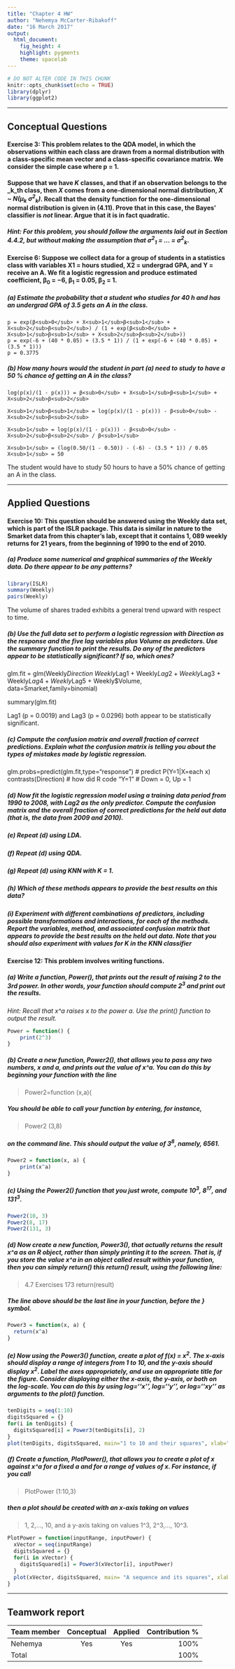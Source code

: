 ```yaml
---
title: "Chapter 4 HW"
author: "Nehemya McCarter-Ribakoff"
date: "16 March 2017"
output: 
  html_document: 
    fig_height: 4
    highlight: pygments
    theme: spacelab
---
```


```r
# DO NOT ALTER CODE IN THIS CHUNK
knitr::opts_chunk$set(echo = TRUE)
library(dplyr)
library(ggplot2)
```

* * *
## Conceptual Questions


#### Exercise 3: This problem relates to the QDA model, in which the observations within each class are drawn from a normal distribution with a class-specific mean vector and a class-specific covariance matrix. We consider the simple case where p = 1. 

#### Suppose that we have _K_ classes, and that if an observation belongs to the _k_th class, then _X_ comes from a one-dimensional normal distribution, _X ~ N(μ<sub>k</sub> σ<sup>2</sup><sub>k</sub>)_. Recall that the density function for the one-dimensional normal distribution is given in (4.11). Prove that in this case, the Bayes' classifier is _not_ linear. Argue that it is in fact quadratic.

#### _Hint: For this problem, you should follow the arguments laid out in Section 4.4.2, but without making the assumption that σ<sup>2</sup><sub>1</sub> = ... = σ<sup>2</sup><sub>k</sub>_.


#### Exercise 6: Suppose we collect data for a group of students in a statistics class with variables X1 = hours studied, X2 = undergrad GPA, and Y = receive an A. We fit a logistic regression and produce estimated coefficient, β<sub>0</sub> = −6, β<sub>1</sub> = 0.05, β<sub>2</sub> = 1.

##### (a) Estimate the probability that a student who studies for 40 h and has an undergrad GPA of 3.5 gets an A in the class.

```
p = exp(β<sub>0</sub> + X<sub>1</sub>β<sub>1</sub> + X<sub>2</sub>β<sub>2</sub>) / (1 + exp(β<sub>0</sub> + X<sub>1</sub>β<sub>1</sub> + X<sub>2</sub>β<sub>2</sub>))
p = exp(-6 + (40 * 0.05) + (3.5 * 1)) / (1 + exp(-6 + (40 * 0.05) + (3.5 * 1)))
p = 0.3775
```
##### (b) How many hours would the student in part (a) need to study to have a 50 % chance of getting an A in the class?

```
log(p(x)/(1 - p(x))) = β<sub>0</sub> + X<sub>1</sub>β<sub>1</sub> + X<sub>2</sub>β<sub>2</sub>

X<sub>1</sub>β<sub>1</sub> = log(p(x)/(1 - p(x))) - β<sub>0</sub> - X<sub>2</sub>β<sub>2</sub>

X<sub>1</sub> = log(p(x)/(1 - p(x))) - β<sub>0</sub> - X<sub>2</sub>β<sub>2</sub> / β<sub>1</sub>

X<sub>1</sub> = (log(0.50/(1 - 0.50)) - (-6) - (3.5 * 1)) / 0.05
X<sub>1</sub> = 50
```
The student would have to study 50 hours to have a 50% chance of getting an A in the class.

* * *


## Applied Questions

#### Exercise 10: This question should be answered using the Weekly data set, which is part of the ISLR package. This data is similar in nature to the Smarket data from this chapter’s lab, except that it contains 1, 089 weekly returns for 21 years, from the beginning of 1990 to the end of 2010.

##### (a) Produce some numerical and graphical summaries of the Weekly data. Do there appear to be any patterns?

```r
library(ISLR)
summary(Weekly)
pairs(Weekly)
```

The volume of shares traded exhibits a general trend upward with respect to time.

##### (b) Use the full data set to perform a logistic regression with Direction as the response and the five lag variables plus Volume as predictors. Use the summary function to print the results. Do any of the predictors appear to be statistically significant? If so, which ones?

glm.fit = glm(Weekly$Direction ~ Weekly$Lag1 + Weekly$Lag2 + Weekly$Lag3 + Weekly$Lag4 + Weekly$Lag5 + Weekly$Volume, data=Smarket,family=binomial)

summary(glm.fit)

Lag1 (p = 0.0019) and Lag3 (p = 0.0296) both appear to be statistically significant.

##### (c) Compute the confusion matrix and overall fraction of correct predictions. Explain what the confusion matrix is telling you about the types of mistakes made by logistic regression.

glm.probs=predict(glm.fit,type="response") # predict P(Y=1|X=each x)
contrasts(Direction) # how did R code "Y=1"
# Down = 0, Up = 1


##### (d) Now fit the logistic regression model using a training data period from 1990 to 2008, with Lag2 as the only predictor. Compute the confusion matrix and the overall fraction of correct predictions for the held out data (that is, the data from 2009 and 2010).



##### (e) Repeat (d) using LDA.

##### (f) Repeat (d) using QDA.

##### (g) Repeat (d) using KNN with K = 1.

##### (h) Which of these methods appears to provide the best results on this data?

##### (i) Experiment with different combinations of predictors, including possible transformations and interactions, for each of the methods. Report the variables, method, and associated confusion matrix that appears to provide the best results on the held out data. Note that you should also experiment with values for K in the KNN classifier

#### Exercise 12: This problem involves writing functions.

##### (a) Write a function, Power(), that prints out the result of raising 2 to the 3rd power. In other words, your function should compute 2<sup>3</sup> and print out the results.

_Hint: Recall that x^a raises x to the power a. Use the print() function to output the result._

```r
Power = function() {
    print(2^3)
}
```

##### (b) Create a new function, Power2(), that allows you to pass any two numbers, x and a, and prints out the value of x^a. You can do this by beginning your function with the line

> Power2=function (x,a){

##### You should be able to call your function by entering, for instance,

> Power2 (3,8)

##### on the command line. This should output the value of 3<sup>8</sup>, namely, 6561.

```r
Power2 = function(x, a) {
    print(x^a)
}
```

##### (c) Using the Power2() function that you just wrote, compute 10<sup>3</sup>, 8<sup>17</sup>, and 131<sup>3</sup>.

```r
Power2(10, 3)
Power2(8, 17)
Power2(131, 3)
```

##### (d) Now create a new function, Power3(), that actually returns the result x^a as an R object, rather than simply printing it to the screen. That is, if you store the value x^a in an object called result within your function, then you can simply return() this return() result, using the following line:

> 4.7 Exercises 173
> return(result)

##### The line above should be the last line in your function, before the } symbol.

```r
Power3 = function(x, a) {
  return(x^a)
}
```

##### (e) Now using the Power3() function, create a plot of f(x) = x<sup>2</sup>. The x-axis should display a range of integers from 1 to 10, and the y-axis should display x<sup>2</sup>. Label the axes appropriately, and use an appropriate title for the figure. Consider displaying either the x-axis, the y-axis, or both on the log-scale. You can do this by using log=‘‘x’’, log=‘‘y’’, or log=‘‘xy’’ as arguments to the plot() function.

```r
tenDigits = seq(1:10)
digitsSquared = {}
for(i in tenDigits) {
  digitsSquared[i] = Power3(tenDigits[i], 2)
}
plot(tenDigits, digitsSquared, main="1 to 10 and their squares", xlab="input", ylab="square")
```

##### (f) Create a function, PlotPower(), that allows you to create a plot of x against x^a for a fixed a and for a range of values of x. For instance, if you call

> PlotPower (1:10,3)

##### then a plot should be created with an x-axis taking on values

> 1, 2,..., 10, and a y-axis taking on values 1^3, 2^3,..., 10^3.

```r
PlotPower = function(inputRange, inputPower) {
  xVector = seq(inputRange)
  digitsSquared = {}
  for(i in xVector) {
    digitsSquared[i] = Power3(xVector[i], inputPower)
  }
  plot(xVector, digitsSquared, main= "A sequence and its squares", xlab="input", ylab="square")
}
```

* * *

## Teamwork report

<!--
For each team member, write their name, whether they attended the lab session, 
whether they were the author for this week, and their contribution to the lab 
report (as a percentage). The percentages should add up to 100.
-->

| Team member             | Conceptual | Applied  | Contribution % |
|:------------------------|:----------:|:--------:|---------------:|
| Nehemya                 |    Yes     |   Yes    | 100%           |
| Total                   |            |          | 100%           |